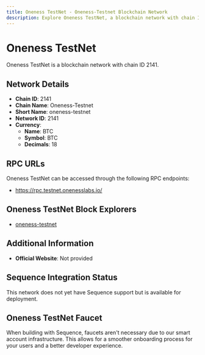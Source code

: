 ```yaml
--- 
title: Oneness TestNet - Oneness-Testnet Blockchain Network
description: Explore Oneness TestNet, a blockchain network with chain ID 2141. Learn about its native currency, BTC, and how to interact with the network.
---
```


# Oneness TestNet

Oneness TestNet is a blockchain network with chain ID 2141.

## Network Details

- **Chain ID**: 2141
- **Chain Name**: Oneness-Testnet
- **Short Name**: oneness-testnet
- **Network ID**: 2141
- **Currency**: 
  - **Name**: BTC
  - **Symbol**: BTC
  - **Decimals**: 18

## RPC URLs

Oneness TestNet can be accessed through the following RPC endpoints:

- https://rpc.testnet.onenesslabs.io/

## Oneness TestNet Block Explorers

- [oneness-testnet](https://scan.testnet.onenesslabs.io)

## Additional Information

- **Official Website**: Not provided

## Sequence Integration Status

This network does not yet have Sequence support but is available for deployment.

## Oneness TestNet Faucet

When building with Sequence, faucets aren't necessary due to our smart account infrastructure. This allows for a smoother onboarding process for your users and a better developer experience.
